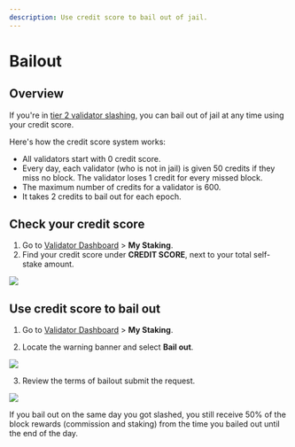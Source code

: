```yaml
---
description: Use credit score to bail out of jail.
---
```



# Bailout
## Overview
If you're in [tier 2 validator slashing](slashing.mdx#tier-2-validator-slashing), you can bail out
of jail at any time using your credit score.
  
Here's how the credit score system works:
* All validators start with 0 credit score.
* Every day, each validator (who is not in jail) is given 50 credits 
if they miss no block. The validator loses 1 credit for every missed block.
* The maximum number of credits for a validator is 600.
* It takes 2 credits to bail out for each epoch.

## Check your credit score
1. Go to [Validator Dashboard](https://validator.roninchain.com/) >
**My Staking**.
2. Find your credit score under **CREDIT SCORE**, next to your total
self-stake amount.
<img src={creditScore} width={1280} />

## Use credit score to bail out
1. Go to [Validator Dashboard](https://validator.roninchain.com/) >
**My Staking**.

2. Locate the warning banner and select **Bail out**.
<img src={stepOne} width={1224} /> 

3. Review the terms of bailout submit the request. 
<img src={stepTwo} width={400} />

If you bail out on the same day you got slashed, you still receive 50%
of the block rewards (commission and staking) from the time you bailed
out until the end of the day.
